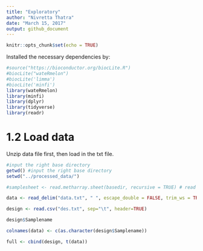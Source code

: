 ```yaml
---
title: "Exploratory"
author: "Nivretta Thatra"
date: "March 15, 2017"
output: github_document
---
```


```r
knitr::opts_chunk$set(echo = TRUE)
```

Installed the necessary dependencies by: 

```r
#source("https://bioconductor.org/biocLite.R")
#biocLite("wateRmelon")
#biocLite('limma')
#biocLite('minfi')
library(wateRmelon)
library(minfi)
library(dplyr)
library(tidyverse)
library(readr)
```

# 1.2 Load data

Unzip data file first, then load in the txt file.

```r
#input the right base directory
getwd() #input the right base directory
setwd("../processed_data/")

#samplesheet <- read.metharray.sheet(basedir, recursive = TRUE) # read in sample sheet .csv file

data <- read_delim("data.txt", " ", escape_double = FALSE, trim_ws = TRUE)

design <- read.csv("des.txt", sep="\t", header=TRUE)

design$Samplename

colnames(data) <- c(as.character(design$Samplename))

full <- cbind(design, t(data))


```


